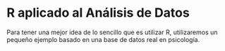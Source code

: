 # R aplicado al Análisis de Datos

Para tener una mejor idea de lo sencillo que es utilizar R, utilizaremos un pequeño 
ejemplo basado en una base de datos real en psicología. 


